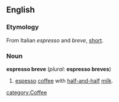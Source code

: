 ==English==
===Etymology===
From Italian ''espresso'' and ''breve'', [[short]].
===Noun===
'''espresso breve''' (''plural'': '''espresso breves''')
# [[espesso]] [[coffee]] with [[half-and-half]] [[milk]].

[[category:Coffee]]